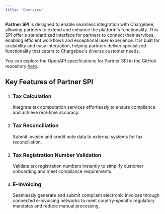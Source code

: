 ```yaml
---
title: 'Overview'
---
```


**Partner SPI** is designed to enable seamless integration with Chargebee, allowing partners to extend and enhance the platform's functionality. This SPI offer a standardized interface for partners to connect their services, enabling efficient workflows and exceptional user experience.
It is built for scalability and easy integration, helping partners deliver specialized functionality that caters to Chargebee's diverse customer needs.

You can explore the OpenAPI specifications for Partner SPI in the GitHub repository [here](https://github.com/chargebee/cb-partner-spi).

## Key Features of Partner SPI

1. ### Tax Calculation
   Integrate tax computation services effortlessly to ensure compliance and achieve real-time accuracy.
2. ### Tax Reconciliation
   Submit invoice and credit note data to external systems for tax reconciliation.
3. ### Tax Registration Number Validation
   Validate tax registration numbers instantly to simplify customer onboarding and meet compliance requirements.
4. ### E-invoicing
   Seamlessly generate and submit compliant electronic invoices through connected e-invoicing networks to meet country-specific regulatory mandates and reduce manual processing.
